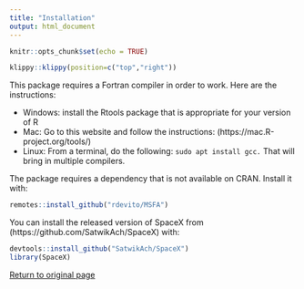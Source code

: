 ```yaml
---
title: "Installation"
output: html_document
---
```


 
```r
knitr::opts_chunk$set(echo = TRUE)
```

```r
klippy::klippy(position=c("top","right"))
```

This package requires a Fortran compiler in order to work. Here are the instructions:

* Windows: install the Rtools package that is appropriate for your version of R
* Mac: Go to this website and follow the instructions: (https://mac.R-project.org/tools/)
* Linux: From a terminal, do the following: 
`sudo apt install gcc.
`
That will bring in multiple compilers.

The package requires a dependency that is not available on CRAN. Install it with:
```r
remotes::install_github("rdevito/MSFA")
```


You can install the released version of SpaceX from (https://github.com/SatwikAch/SpaceX) with:

```r
devtools::install_github("SatwikAch/SpaceX")
library(SpaceX)
```

  <a href="htmlrmark1.html">Return to original page</a>


